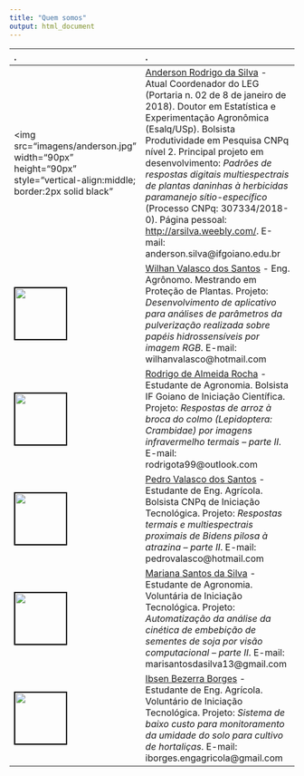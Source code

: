 ```yaml
---
title: "Quem somos"
output: html_document
---
```


| .   |   .   |
|:--------|:---------------------------------------------------
| <img src="imagens/anderson.jpg" width="90px" height="90px" style="vertical-align:middle; border:2px solid black" </img> | [Anderson Rodrigo da Silva](http://lattes.cnpq.br/3916683240962357) - Atual Coordenador do LEG (Portaria n. 02 de 8 de janeiro de 2018). Doutor em Estatística e Experimentação Agronômica (Esalq/USp). Bolsista Produtividade em Pesquisa CNPq nível 2. Principal projeto em desenvolvimento: _Padrões de respostas digitais multiespectrais de plantas daninhas à herbicidas paramanejo sítio-específico_ (Processo CNPq: 307334/2018-0). Página pessoal: [http://arsilva.weebly.com/](http://arsilva.weebly.com/). E-mail: anderson.silva@ifgoiano.edu.br |
| <img src="imagens/wilhan.jpg" width="90px" height="90px" style="vertical-align:middle; border:2px solid black" /> | [Wilhan Valasco dos Santos](http://lattes.cnpq.br/9245323489075067) - Eng. Agrônomo. Mestrando em Proteção de Plantas. Projeto: _Desenvolvimento de aplicativo para análises de parâmetros da pulverização realizada sobre papéis hidrossensíveis por imagem RGB_. E-mail: wilhanvalasco@hotmail.com |
| <img src="imagens/rodrigo.jpg" width="90px" height="90px" style="vertical-align:middle; border:2px solid black" /> | [Rodrigo de Almeida Rocha](http://lattes.cnpq.br/5204482245975975) - Estudante de Agronomia. Bolsista IF Goiano de Iniciação Científica. Projeto: _Respostas de arroz à broca do colmo (Lepidoptera: Crambidae) por imagens infravermelho termais – parte II_. E-mail: rodrigota99@outlook.com |
| <img src="imagens/pedro.jpg" width="90px" height="90px" style="vertical-align:middle; border:2px solid black" /> | [Pedro Valasco dos Santos](http://lattes.cnpq.br/5560469164970345) - Estudante de Eng. Agrícola. Bolsista CNPq de Iniciação Tecnológica. Projeto: _Respostas termais e multiespectrais proximais de Bidens pilosa à atrazina – parte II_. E-mail: pedrovalasco@hotmail.com |
| <img src="imagens/mariana.jpg" width="90px" height="90px" style="vertical-align:middle; border:2px solid black" /> | [Mariana Santos da Silva](http://lattes.cnpq.br/8695678241979355) - Estudante de Agronomia. Voluntária de Iniciação Tecnológica. Projeto: _Automatização da análise da cinética de embebição de sementes de soja por visão computacional – parte II_. E-mail: marisantosdasilva13@gmail.com |
| <img src="imagens/ibsen.jpg" width="90px" height="90px" style="vertical-align:middle; border:2px solid black" /> | [Ibsen Bezerra Borges](http://lattes.cnpq.br/3242283843533569) - Estudante de Eng. Agrícola. Voluntário de Iniciação Tecnológica. Projeto: _Sistema de baixo custo para monitoramento da umidade do solo para cultivo de hortaliças_. E-mail: iborges.engagricola@gmail.com |